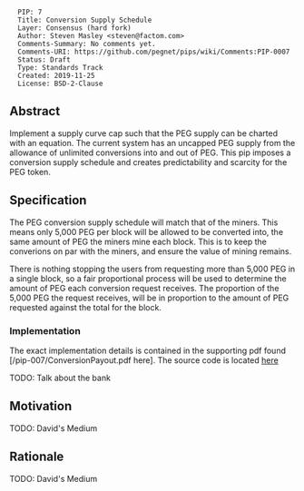 <pre>
  PIP: 7
  Title: Conversion Supply Schedule
  Layer: Consensus (hard fork)
  Author: Steven Masley <steven@factom.com>
  Comments-Summary: No comments yet.
  Comments-URI: https://github.com/pegnet/pips/wiki/Comments:PIP-0007
  Status: Draft
  Type: Standards Track
  Created: 2019-11-25
  License: BSD-2-Clause
</pre>

==Abstract==

Implement a supply curve cap such that the PEG supply can be charted with an equation. The current system has an uncapped PEG supply from the allowance of unlimited conversions into and out of PEG. This pip imposes a conversion supply schedule and creates predictability and scarcity for the PEG token.

==Specification==

The PEG conversion supply schedule will match that of the miners. This means only 5,000 PEG per block will be allowed to be converted into, the same amount of PEG the miners mine each block. This is to keep the converions on par with the miners, and ensure the value of mining remains.

There is nothing stopping the users from requesting more than 5,000 PEG in a single block, so a fair proportional process will be used to determine the amount of PEG each conversion request receives. The proportion of the 5,000 PEG the request receives, will be in proportion to the amount of PEG requested against the total for the block.

===Implementation===

The exact implementation details is contained in the supporting pdf found [/pip-007/ConversionPayout.pdf here]. The source code is located [https://github.com/pegnet/pegnet/blob/pip-007/modules/conversions/conversionlimit.go#L44 here]


TODO: Talk about the bank

==Motivation==

TODO: David's Medium

==Rationale==

TODO: David's Medium

